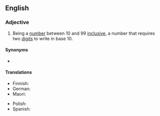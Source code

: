 ==English==

===Adjective===
{{en-adj|-|head=[[double]]-[[digit]]}}

# Being a [[number]] between 10 and 99 [[inclusive]], a number that requires two [[digit]]s to write in base 10.

====Synonyms====
* {{l|en|double-figure}}

====Translations====
{{trans-top|between 10 and 99 inclusive}}
* Finnish: {{t|fi|kaksinumeroinen}}
* German: {{t+|de|zweistellig}}
* Maori: {{t|mi|matirua}}
{{trans-mid}}
* Polish: {{t+|pl|dwucyfrowy}}
* Spanish: {{t|es|dos dígitos}}
{{trans-bottom}}